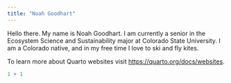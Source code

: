 ```yaml
---
title: "Noah Goodhart"
---
```


Hello there. My name is Noah Goodhart. I am currently a senior in the Ecosystem Science and Sustainability major at Colorado State University. I am a Colorado native, and in my free time I love to ski and fly kites.

To learn more about Quarto websites visit <https://quarto.org/docs/websites>.

```r
1 + 1
```
